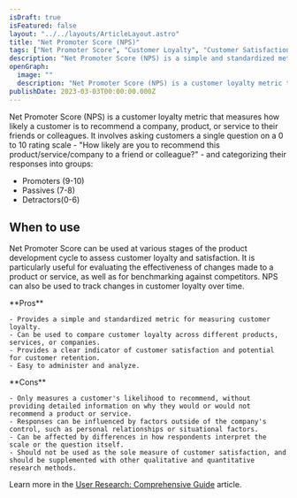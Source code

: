 ```yaml
---
isDraft: true
isFeatured: false
layout: "../../layouts/ArticleLayout.astro"
title: "Net Promoter Score (NPS)"
tags: ["Net Promoter Score", "Customer Loyalty", "Customer Satisfaction"]
description: "Net Promoter Score (NPS) is a simple and standardized metric that measures customer loyalty by asking a single question on a 0 to 10 rating scale. It is particularly useful for evaluating the effectiveness of changes made to a product or service, benchmarking against competitors, and tracking changes in customer loyalty over time. However, it only measures a customer's likelihood to recommend and may not provide detailed information on why they would or would not recommend a product or service."
openGraph:
  image: ""
  description: "Net Promoter Score (NPS) is a customer loyalty metric that measures how likely a customer is to recommend a company, product, or service to their friends or colleagues. It is a simple and standardized metric that is useful for evaluating changes made to a product or service, benchmarking against competitors, and tracking changes in customer loyalty over time."
publishDate: 2023-03-03T00:00:00.000Z
---
```


Net Promoter Score (NPS) is a customer loyalty metric that measures how likely a customer is to recommend a company, product, or service to their friends or colleagues. It involves asking customers a single question on a 0 to 10 rating scale - "How likely are you to recommend this product/service/company to a friend or colleague?" - and categorizing their responses into groups:

- Promoters (9-10)
- Passives (7-8)
- Detractors(0-6)

## When to use

Net Promoter Score can be used at various stages of the product development cycle to assess customer loyalty and satisfaction. It is particularly useful for evaluating the effectiveness of changes made to a product or service, as well as for benchmarking against competitors. NPS can also be used to track changes in customer loyalty over time.

<div class="mt-8 mb-8 grid grid-cols-2 divide-x overflow-hidden rounded-md border">
  <div class="py-6 px-10 space-y-4">
    **Pros**

    - Provides a simple and standardized metric for measuring customer loyalty.
    - Can be used to compare customer loyalty across different products, services, or companies.
    - Provides a clear indicator of customer satisfaction and potential for customer retention.
    - Easy to administer and analyze.

  </div>
  <div class="py-6 px-10 space-y-4">
    **Cons**

    - Only measures a customer's likelihood to recommend, without providing detailed information on why they would or would not recommend a product or service.
    - Responses can be influenced by factors outside of the company's control, such as personal relationships or situational factors.
    - Can be affected by differences in how respondents interpret the scale or the question itself.
    - Should not be used as the sole measure of customer satisfaction, and should be supplemented with other qualitative and quantitative research methods.

  </div>
</div>

Learn more in the [User Research: Comprehensive Guide](/blog/user-research-comprehensive-guide/) article.
